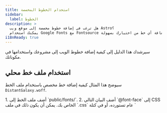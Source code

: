 ```yaml
---
title: استخدام الخطوط المخصصة
sidebar:
  label: الخطوط
description: >
  هل ترغب في إضافة خطوط مخصصة إلى موقع ويب Astro؟
  يمكنك استخدام Google Fonts مع Fontsource أو إضافة أي خط من اختيارك بسهولة.
i18nReady: true
---
```


سيرشدك هذا الدليل إلى كيفية إضافة خطوط الويب إلى مشروعك واستخدامها في مكوناتك.

## استخدام ملف خط محلي

سيوضح هذا المثال كيفية إضافة خط مخصص باستخدام ملف الخط `DistantGalaxy.woff`.

<Steps>
1. أضف ملف الخط إلى `public/fonts/`.
2. أضف البيان التالي `@font-face` إلى CSS الخاص بك. يمكن أن يكون ذلك في ملف `.css` عام تستورده، أو في كتلة `<style is:global>`, أو في كتلة `<style>` في تصميم أو مكون معين حيث تريد استخدام هذا الخط.

    ```css
    /*  قم بتسجيل خطك المخصص وأخبر المتصفح بمكان العثور عليه.*/
    @font-face {
      font-family: 'DistantGalaxy';
      src: url('/fonts/DistantGalaxy.woff') format('woff');
      font-weight: normal;
      font-style: normal;
      font-display: swap;
    }
    ```

3. استخدم قيمة `font-family` من بيان `@font-face` لتنسيق العناصر في المكون أو التخطيط الخاص بك. في هذا المثال، سيحصل العنوان `<h1>` على الخط المخصص، بينما لن يتأثر الفقرة `<p>`.

    ```astro title="src/pages/example.astro" {9-11}
    ---
    ---
    <h1>في مجرة بعيدة، بعيدة جداً...</h1>

    <p>الخطوط المخصصة تجعل العناوين أكثر روعة!</p>

    <style>
    h1 {
     font-family: 'DistantGalaxy', sans-serif;
    }
    </style>

    ```
</Steps>


## استخدام Fontsource

يُبسط مشروع [Fontsource](https://fontsource.org/) استخدام خطوط Google والخطوط مفتوحة المصدر الأخرى. يوفر وحدات npm التي يمكنك تثبيتها للخطوط التي ترغب في استخدامها.

<Steps>
1. ابحث عن الخط الذي تريد استخدامه في [كتالوج Fontsource](https://fontsource.org/). في هذا المثال، سيتم استخدام [Twinkle Star](https://fontsource.org/fonts/twinkle-star).
2. قم بتثبيت الحزمة الخاصة بالخط الذي اخترته باستخدام أداة إدارة الحزم مثل npm، pnpm أو yarn.

    <PackageManagerTabs>
      <Fragment slot="npm">
      ```shell
      npm install @fontsource/twinkle-star
      ```
      </Fragment>
      <Fragment slot="pnpm">
      ```shell
      pnpm add @fontsource/twinkle-star
      ```
      </Fragment>
      <Fragment slot="yarn">
      ```shell
      yarn add @fontsource/twinkle-star
      ```
      </Fragment>
    </PackageManagerTabs>

    :::tip
ستجد اسم الحزمة الصحيح في قسم "التثبيت السريع" في كل صفحة خط على موقع Fontsource. سيبدأ بـ `@fontsource/` أو `@fontsource-variable/` يليه اسم الخط.
        :::

3. استورد حزمة الخط في المكون الذي ترغب في استخدام الخط فيه. عادةً، يجب أن تقوم بذلك في مكون تخطيط مشترك لضمان توفر الخط عبر موقعك.

    سيقوم الاستيراد بإضافة القواعد اللازمة لـ `@font-face` تلقائيًا لإعداد الخط.

    ```astro title="src/layouts/BaseLayout.astro"
    ---
    import '@fontsource/twinkle-star';
    ---
    ```

4.  استخدم اسم الخط كما هو موضح في مثال `body` في صفحة Fontsource كقيمة لـ `font-family`. هذا سيعمل في أي مكان يمكنك كتابة CSS فيه في مشروعك باستخدام Astro.

    ```css
    h1 {
      font-family: "Twinkle Star", cursive;
    }
    ```
</Steps>

لتحسين أوقات عرض موقعك، قد ترغب في تحميل الخطوط الأساسية التي تحتاجها الصفحة في البداية. راجع [دليل Fontsource لتحميل الخطوط مسبقًا](https://fontsource.org/docs/getting-started/preload) لمزيد من المعلومات والاستخدام.

## تسجيل الخطوط في Tailwind

إذا كنت تستخدم [تكامل Tailwind](/ar/guides/integrations-guide/tailwind/)، يمكنك استخدام أي من الطرق السابقة في هذه الصفحة لتثبيت الخط، مع بعض التعديلات. يمكنك إما إضافة جملة [`@font-face` لخط محلي](#استخدامiملف-خط-محلي) أو استخدام [استراتيجية الاستيراد الخاصة بـ Fontsource](#استخدام-Fontsource) لتثبيت خطك.

لتسجيل خطك في Tailwind:

<Steps>
1. اتبع أيًا من الأدلة السابقة، ولكن تخطَّ الخطوة الأخيرة من إضافة `font-family` إلى CSS.
2. أضف اسم الخط إلى `tailwind.config.mjs`.

    هذا المثال يضيف `Inter` إلى مجموعة الخطوط بدون سيريف، مع الخطوط الاحتياطية الافتراضية من Tailwind CSS.
    ```js title="tailwind.config.mjs" ins={1,8-10}
    import defaultTheme from 'tailwindcss/defaultTheme'

    /** @type {import('tailwindcss').Config} */
    export default {
    	content: ['./src/**/*.{astro,html,js,jsx,md,mdx,svelte,ts,tsx,vue}'],
    	theme: {
    		extend: {
    			fontFamily: {
    				sans: ['Inter', ...defaultTheme.fontFamily.sans],
    			},
    		},
    	},
    	plugins: [],
    }
    ```

    الآن، سيستخدم كل النص بدون سيريف (الافتراضي في Tailwind) في مشروعك الخط الذي اخترته، وستقوم أيضًا فئة `font-sans` بتطبيق خط Inter.
</Steps>

راجع [توثيق Tailwind حول إضافة عائلات الخطوط المخصصة](https://tailwindcss.com/docs/font-family#using-custom-values) لمزيد من المعلومات.

## المزيد من الموارد

- تعرف على كيفية عمل خطوط الويب في [دليل MDN لخطوط الويب](https://developer.mozilla.org/en-US/docs/Learn/CSS/Styling_text/Web_fonts).
- توليد CSS لخطك باستخدام [مولد الخطوط الويب من Font Squirrel](https://www.fontsquirrel.com/tools/webfont-generator).

